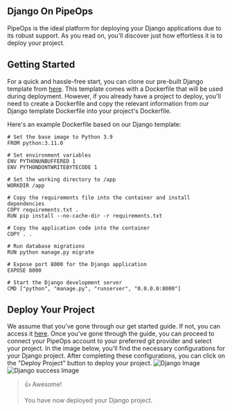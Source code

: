 ## Django On PipeOps

PipeOps is the ideal platform for deploying your Django applications due to its robust support. As you read on, you'll discover just how effortless it is to deploy your project.

## Getting Started

For a quick and hassle-free start, you can clone our pre-built Django template from [here](https://github.com/pipeops-dev/pipeops-django). This template comes with a Dockerfile that will be used during deployment. However, if you already have a project to deploy, you'll need to create a Dockerfile and copy the relevant information from our Django template Dockerfile into your project's Dockerfile.

Here's an example Dockerfile based on our Django template:

```
# Set the base image to Python 3.9
FROM python:3.11.0

# Set environment variables
ENV PYTHONUNBUFFERED 1
ENV PYTHONDONTWRITEBYTECODE 1

# Set the working directory to /app
WORKDIR /app

# Copy the requirements file into the container and install dependencies
COPY requirements.txt .
RUN pip install --no-cache-dir -r requirements.txt

# Copy the application code into the container
COPY . .

# Run database migrations
RUN python manage.py migrate

# Expose port 8000 for the Django application
EXPOSE 8000

# Start the Django development server
CMD ["python", "manage.py", "runserver", "0.0.0.0:8000"]

```
## Deploy Your Project

We assume that you've gone through our get started guide. If not, you can access it [here](https://docs.pipeops.io/getting-started). Once you've gone through the guide, you can proceed to connect your PipeOps account to your preferred git provider and select your project. In the image below, you'll find the necessary configurations for your Django project. After completing these configurations, you can click on the "Deploy Project" button to deploy your project.
![Django Image](https://res.cloudinary.com/djhh4kkml/image/upload/v1678874959/Pipeops/django_u8mv1l.png)
![Django success Image](https://res.cloudinary.com/djhh4kkml/image/upload/v1678875019/Pipeops/image_5_bhabno.png)


> 👍 Awesome!
> 
> You have now deployed your Django project.